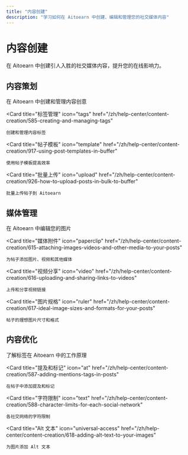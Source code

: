 ```yaml
---
title: "内容创建"
description: "学习如何在 Aitoearn 中创建、编辑和管理您的社交媒体内容"
---
```


<UpdatedAt />


# 内容创建

在 Aitoearn 中创建引人入胜的社交媒体内容，提升您的在线影响力。

## 内容策划

<CardGroup cols={2}>
  <Card
    title="创意管理"
    icon="lightbulb"
    href="/zh/help-center/content-creation/589-creating-ideas-in-buffer"
  >
    在 Aitoearn 中创建和管理内容创意
  </Card>
  
  <Card
    title="标签管理"
    icon="tags"
    href="/zh/help-center/content-creation/585-creating-and-managing-tags"
  >
    创建和管理内容标签
  </Card>
  
  <Card
    title="帖子模板"
    icon="template"
    href="/zh/help-center/content-creation/917-using-post-templates-in-buffer"
  >
    使用帖子模板提高效率
  </Card>
  
  <Card
    title="批量上传"
    icon="upload"
    href="/zh/help-center/content-creation/926-how-to-upload-posts-in-bulk-to-buffer"
  >
    批量上传帖子到 Aitoearn
  </Card>
</CardGroup>

## 媒体管理

<CardGroup cols={2}>
  <Card
    title="图片编辑"
    icon="image"
    href="/zh/help-center/content-creation/614-editing-your-images-in-buffer"
  >
    在 Aitoearn 中编辑您的图片
  </Card>
  
  <Card
    title="媒体附件"
    icon="paperclip"
    href="/zh/help-center/content-creation/615-attaching-images-videos-and-other-media-to-your-posts"
  >
    为帖子添加图片、视频和其他媒体
  </Card>
  
  <Card
    title="视频分享"
    icon="video"
    href="/zh/help-center/content-creation/616-uploading-and-sharing-links-to-videos"
  >
    上传和分享视频链接
  </Card>
  
  <Card
    title="图片规格"
    icon="ruler"
    href="/zh/help-center/content-creation/617-ideal-image-sizes-and-formats-for-your-posts"
  >
    帖子的理想图片尺寸和格式
  </Card>
</CardGroup>

## 内容优化

<CardGroup cols={2}>
  <Card
    title="标签策略"
    icon="hashtag"
    href="/zh/help-center/content-creation/586-how-hashtags-work-in-buffer"
  >
    了解标签在 Aitoearn 中的工作原理
  </Card>
  
  <Card
    title="提及和标记"
    icon="at"
    href="/zh/help-center/content-creation/587-adding-mentions-tags-in-posts"
  >
    在帖子中添加提及和标记
  </Card>
  
  <Card
    title="字符限制"
    icon="text"
    href="/zh/help-center/content-creation/588-character-limits-for-each-social-network"
  >
    各社交网络的字符限制
  </Card>
  
  <Card
    title="Alt 文本"
    icon="universal-access"
    href="/zh/help-center/content-creation/618-adding-alt-text-to-your-images"
  >
    为图片添加 Alt 文本
  </Card>
</CardGroup>

